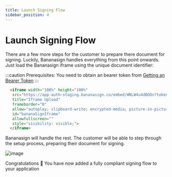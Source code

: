 ```yaml
---
title: Launch Signing Flow
sidebar_position: 4
---
```


# Launch Signing Flow

There are a few more steps for the customer to prepare there document for signing. Luckily, Bananasign handles everything from this point onwards. Just load the Bananasign iframe using the unique document identifier:

:::caution
Prerequisites: You need to obtain an bearer token from [Getting an Bearer Token](/docs/category/getting-an-access-token)
:::

```html
  <iframe width="100%" height="100%"
   src="https://app-auth-staging.bananasign.co/embed/WNLW4u4dBOOn?token={accessToken}"
   title="Iframe Upload"
   frameborder="0"
   allow="autoplay; clipboard-write; encrypted-media; picture-in-picture"
   id="bananaSignIframe"
   allowfullscreen=""
   style="visibility: visible;">
  </iframe>
```

Bananasign will handle the rest. The customer will be able to step through the setup process, preparing their document for signing.


![image](img/bananasign-iframe.png)

Congratulations 🎉 You have now added a fully compliant signing flow to your application
